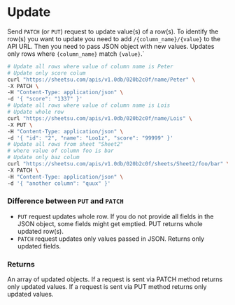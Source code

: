 
# Update 

Send `PATCH` (or `PUT`) request to update value(s) of a row(s). To identify the row(s) you want to update you need to add `/{column_name}/{value}` to the API URL. Then you need to pass JSON object with new values. Updates only rows where `{column_name}` match `{value}`.`

```sh
# Update all rows where value of column name is Peter
# Update only score colum
curl "https://sheetsu.com/apis/v1.0db/020b2c0f/name/Peter" \
-X PATCH \
-H "Content-Type: application/json" \
-d '{ "score": "1337" }'
# Update all rows where value of column name is Lois
# Update whole row
curl "https://sheetsu.com/apis/v1.0db/020b2c0f/name/Lois" \
-X PUT \
-H "Content-Type: application/json" \
-d '{ "id": "2", "name": "Loo1z", "score": "99999" }'
# Update all rows from sheet "Sheet2"
# where value of column foo is bar
# Update only baz colum
curl "https://sheetsu.com/apis/v1.0db/020b2c0f/sheets/Sheet2/foo/bar" \
-X PATCH \
-H "Content-Type: application/json" \
-d '{ "another column": "quux" }'

```

### **Difference between `PUT` and `PATCH`**
+ `PUT` request updates whole row. If you do not provide all fields in the JSON object, some fields might get emptied. PUT returns whole updated row(s).
+ `PATCH` request updates only values passed in JSON. Returns only updated fields.

### **Returns**
An array of updated objects. If a request is sent via PATCH method returns only updated values. If a request is sent via PUT method returns only updated values.